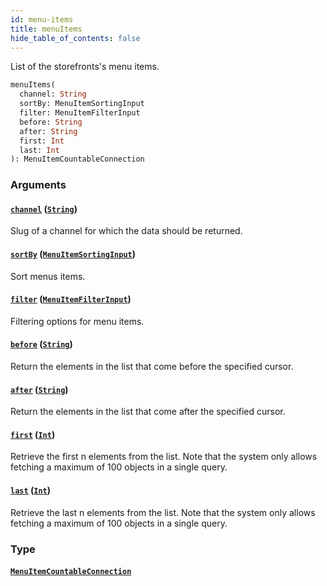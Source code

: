 ```yaml
---
id: menu-items
title: menuItems
hide_table_of_contents: false
---
```


List of the storefronts's menu items.

```graphql
menuItems(
  channel: String
  sortBy: MenuItemSortingInput
  filter: MenuItemFilterInput
  before: String
  after: String
  first: Int
  last: Int
): MenuItemCountableConnection
```

### Arguments

#### [`channel`](#) ([`String`](../../../developer/api-reference/scalars/string))

Slug of a channel for which the data should be returned.

#### [`sortBy`](#) ([`MenuItemSortingInput`](../../../developer/api-reference/inputs/menu-item-sorting-input))

Sort menus items.

#### [`filter`](#) ([`MenuItemFilterInput`](../../../developer/api-reference/inputs/menu-item-filter-input))

Filtering options for menu items.

#### [`before`](#) ([`String`](../../../developer/api-reference/scalars/string))

Return the elements in the list that come before the specified cursor.

#### [`after`](#) ([`String`](../../../developer/api-reference/scalars/string))

Return the elements in the list that come after the specified cursor.

#### [`first`](#) ([`Int`](../../../developer/api-reference/scalars/int))

Retrieve the first n elements from the list. Note that the system only allows fetching a maximum of 100 objects in a single query.

#### [`last`](#) ([`Int`](../../../developer/api-reference/scalars/int))

Retrieve the last n elements from the list. Note that the system only allows fetching a maximum of 100 objects in a single query.

### Type

#### [`MenuItemCountableConnection`](../../../developer/api-reference/objects/menu-item-countable-connection)
